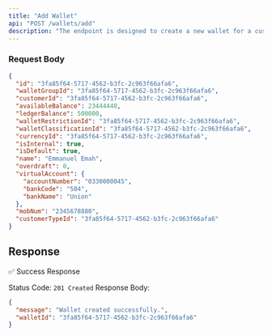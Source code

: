 ```yaml
---
title: "Add Wallet"
api: "POST /wallets/add"
description: "The endpoint is designed to create a new wallet for a customer."
---
```


### Request Body


```json
{
  "id": "3fa85f64-5717-4562-b3fc-2c963f66afa6",
  "walletGroupId": "3fa85f64-5717-4562-b3fc-2c963f66afa6",
  "customerId": "3fa85f64-5717-4562-b3fc-2c963f66afa6",
  "availableBalance": 23444440,
  "ledgerBalance": 500000,
  "walletRestrictionId": "3fa85f64-5717-4562-b3fc-2c963f66afa6",
  "walletClassificationId": "3fa85f64-5717-4562-b3fc-2c963f66afa6",
  "currencyId": "3fa85f64-5717-4562-b3fc-2c963f66afa6",
  "isInternal": true,
  "isDefault": true,
  "name": "Emmanuel Emah",
  "overdraft": 0,
  "virtualAccount": {
    "accountNumber": "0330000045",
    "bankCode": "504",
    "bankName": "Union"
  },
  "mobNum": "2345678880",
  "customerTypeId": "3fa85f64-5717-4562-b3fc-2c963f66afa6"
}
```

## Response

✅ Success Response

Status Code: `201 Created`
Response Body:  

```json
{
  "message": "Wallet created successfully.",
  "walletId": "3fa85f64-5717-4562-b3fc-2c963f66afa6"
}
```
